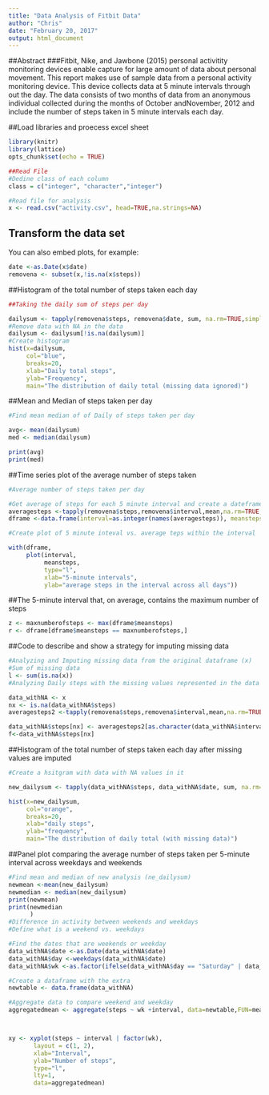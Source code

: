 ---
title: "Data Analysis of Fitbit Data"
author: "Chris"
date: "February 20, 2017"
output: html_document
---
##Abstract
###Fitbit, Nike, and Jawbone (2015) personal activitity monitoring devices enable capture for large amount of data about personal movement. This report makes use of sample data from a personal activity monitoring device. This device collects data at 5 minute intervals through out the day. The data consists of two months of data from an anonymous individual collected during the months of October andNovember, 2012 and include the number of steps taken in 5 minute intervals each day.

##Load libraries and proecess excel sheet 
```{r}
library(knitr)
library(lattice)
opts_chunk$set(echo = TRUE)

##Read File 
#Dedine class of each column
class = c("integer", "character","integer")

#Read file for analysis 
x <- read.csv("activity.csv", head=TRUE,na.strings=NA)


```

## Transform the data set 
You can also embed plots, for example:

```{r,echo=TRUE}
date <-as.Date(x$date)
removena <- subset(x,!is.na(x$steps))

```
##Histogram of the total number of steps taken each day

```{r,echo=TRUE}
##Taking the daily sum of steps per day 

dailysum <- tapply(removena$steps, removena$date, sum, na.rm=TRUE,simplify=T)
#Remove data with NA in the data 
dailysum <- dailysum[!is.na(dailysum)]
#Create histogram 
hist(x=dailysum,
     col="blue",
     breaks=20,
     xlab="Daily total steps",
     ylab="Frequency",
     main="The distribution of daily total (missing data ignored)")
```

##Mean and Median of steps taken per day 
```{r,echo=TRUE}
#Find mean median of of Daily of steps taken per day 

avg<- mean(dailysum) 
med <- median(dailysum)

print(avg)
print(med)
```

##Time series plot of the average number of steps taken
```{r,echo=TRUE}
#Average number of steps taken per day

#Get average of steps for each 5 minute interval and create a dateframe
averagesteps <-tapply(removena$steps,removena$interval,mean,na.rm=TRUE,simplify =T)
dframe <-data.frame(interval=as.integer(names(averagesteps)), meansteps=averagesteps)

#Create plot of 5 minute inteval vs. average teps within the interval 

with(dframe,
     plot(interval,
          meansteps,
          type="l",
          xlab="5-minute intervals",
          ylab="average steps in the interval across all days"))
```
##The 5-minute interval that, on average, contains the maximum number of steps
```{r,echo=TRUE}
z <- maxnumberofsteps <- max(dframe$meansteps)
r <- dframe[dframe$meansteps == maxnumberofsteps,]
```

##Code to describe and show a strategy for imputing missing data\
```{r,echo=TRUE}
#Analyzing and Imputing missing data from the original dataframe (x)
#Sum of missing data 
l <- sum(is.na(x))
#Analyzing Daily steps with the missing values represented in the data 

data_withNA <- x
nx <- is.na(data_withNA$steps)
averagesteps2 <-tapply(removena$steps,removena$interval,mean,na.rm=TRUE,simplify =T)

data_withNA$steps[nx] <- averagesteps2[as.character(data_withNA$interval[nx])]
f<-data_withNA$steps[nx]
```

##Histogram of the total number of steps taken each day after missing values are imputed

```{r,echo=TRUE}
#Create a hsitgram with data with NA values in it 

new_dailysum <- tapply(data_withNA$steps, data_withNA$date, sum, na.rm=TRUE, simplify=T)

hist(x=new_dailysum,
     col="orange",
     breaks=20,
     xlab="daily steps",
     ylab="frequency",
     main="The distribution of daily total (with missing data)")

```
##Panel plot comparing the average number of steps taken per 5-minute interval across weekdays and weekends


```{r,echo=TRUE}

#Find mean and median of new analysis (ne_dailysum)
newmean <-mean(new_dailysum)
newmedian <- median(new_dailysum)
print(newmean)
print(newmedian
      )
#Difference in activity between weekends and weekdays 
#Define what is a weekend vs. weekdays 

#Find the dates that are weekends or weekday 
data_withNA$date <-as.Date(data_withNA$date)
data_withNA$day <-weekdays(data_withNA$date)
data_withNA$wk <-as.factor(ifelse(data_withNA$day == "Saturday" | data_withNA$day == "Sunday", "weekend", "weekday"))

#Create a dataframe with the extra
newtable <- data.frame(data_withNA)

#Aggregate data to compare weekend and weekday 
aggregatedmean <- aggregate(steps ~ wk +interval, data=newtable,FUN=mean)



xy <- xyplot(steps ~ interval | factor(wk),
       layout = c(1, 2),
       xlab="Interval",
       ylab="Number of steps",
       type="l",
       lty=1,
       data=aggregatedmean)
       
```

